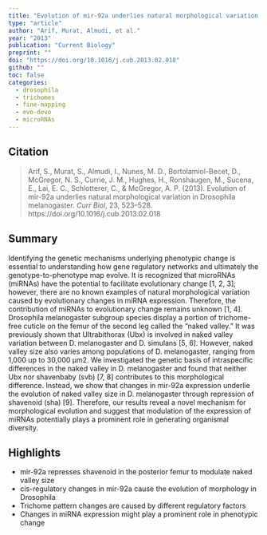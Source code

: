 ```yaml
---
title: "Evolution of mir-92a underlies natural morphological variation in <em>Drosophila melanogaster</em>"
type: "article"
author: "Arif, Murat, Almudi, et al."
year: "2013"
publication: "Current Biology"
preprint: ""
doi: "https://doi.org/10.1016/j.cub.2013.02.018"
github: ""
toc: false
categories:
  - drosophila
  - trichomes
  - fine-mapping
  - evo-devo
  - microRNAs
---
```


## Citation

> Arif, S., Murat, S., Almudi, I., Nunes, M. D., Bortolamiol-Becet, D., McGregor, N. S., Currie, J. M., Hughes, H., Ronshaugen, M., Sucena, E., Lai, E. C., Schlotterer, C., & McGregor, A. P. (2013). Evolution of mir-92a underlies natural morphological variation in Drosophila melanogaster. *Curr Biol*, 23, 523–528. https://doi.org/10.1016/j.cub.2013.02.018


## Summary

Identifying the genetic mechanisms underlying phenotypic change is essential to understanding how gene regulatory networks and ultimately the genotype-to-phenotype map evolve. It is recognized that microRNAs (miRNAs) have the potential to facilitate evolutionary change [1, 2, 3]; however, there are no known examples of natural morphological variation caused by evolutionary changes in miRNA expression. Therefore, the contribution of miRNAs to evolutionary change remains unknown [1, 4]. Drosophila melanogaster subgroup species display a portion of trichome-free cuticle on the femur of the second leg called the “naked valley.” It was previously shown that Ultrabithorax (Ubx) is involved in naked valley variation between D. melanogaster and D. simulans [5, 6]. However, naked valley size also varies among populations of D. melanogaster, ranging from 1,000 up to 30,000 μm2. We investigated the genetic basis of intraspecific differences in the naked valley in D. melanogaster and found that neither Ubx nor shavenbaby (svb) [7, 8] contributes to this morphological difference. Instead, we show that changes in mir-92a expression underlie the evolution of naked valley size in D. melanogaster through repression of shavenoid (sha) [9]. Therefore, our results reveal a novel mechanism for morphological evolution and suggest that modulation of the expression of miRNAs potentially plays a prominent role in generating organismal diversity.

## Highlights

* mir-92a represses shavenoid in the posterior femur to modulate naked valley size
* cis-regulatory changes in mir-92a cause the evolution of morphology in Drosophila
* Trichome pattern changes are caused by different regulatory factors
* Changes in miRNA expression might play a prominent role in phenotypic change
